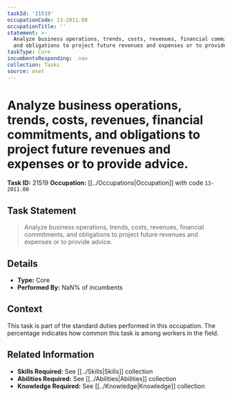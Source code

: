 ```yaml
---
taskId: '21519'
occupationCode: 13-2011.00
occupationTitle: ''
statement: >-
  Analyze business operations, trends, costs, revenues, financial commitments,
  and obligations to project future revenues and expenses or to provide advice.
taskType: Core
incumbentsResponding: .nan
collection: Tasks
source: onet
---
```

# Analyze business operations, trends, costs, revenues, financial commitments, and obligations to project future revenues and expenses or to provide advice.

**Task ID:** 21519
**Occupation:** [[../Occupations|Occupation]] with code `13-2011.00`

## Task Statement

> Analyze business operations, trends, costs, revenues, financial commitments, and obligations to project future revenues and expenses or to provide advice.

## Details

- **Type:** Core
- **Performed By:** NaN% of incumbents

## Context

This task is part of the standard duties performed in this occupation. The percentage indicates how common this task is among workers in the field.

## Related Information

- **Skills Required:** See [[../Skills|Skills]] collection
- **Abilities Required:** See [[../Abilities|Abilities]] collection
- **Knowledge Required:** See [[../Knowledge|Knowledge]] collection
